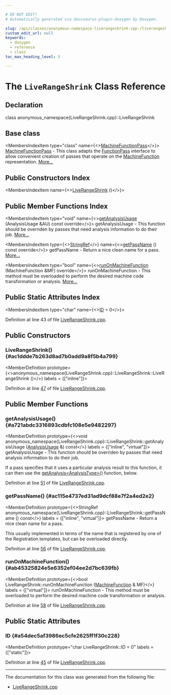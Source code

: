 ```yaml
---

# DO NOT EDIT!
# Automatically generated via docusaurus-plugin-doxygen by Doxygen.

slug: /api/classes/anonymous-namespace-liverangeshrink-cpp-/liverangeshrink
custom_edit_url: null
keywords:
  - doxygen
  - reference
  - class
toc_max_heading_level: 3

---
```





# The `LiveRangeShrink` Class Reference

<DoxygenPage pluginConfig={pluginConfig}>



## Declaration

<CodeBlock>class anonymous_namespace{LiveRangeShrink.cpp}::LiveRangeShrink</CodeBlock>

## Base class

<MembersIndex>

<MembersIndexItem
  type="class"
  name={<><a href="/docs/api/classes/llvm/machinefunctionpass">MachineFunctionPass</a></>}>
<a href="/docs/api/classes/llvm/machinefunctionpass">MachineFunctionPass</a> - This class adapts the <a href="/docs/api/classes/llvm/functionpass">FunctionPass</a> interface to allow convenient creation of passes that operate on the <a href="/docs/api/classes/llvm/machinefunction">MachineFunction</a> representation. <a href="/docs/api/classes/llvm/machinefunctionpass/#details">More...</a>
</MembersIndexItem>

</MembersIndex>

## Public Constructors Index

<MembersIndex>

<MembersIndexItem
  name={<><a href="#ac1ddde7b263d8ad7b0add9a8f5b4a799">LiveRangeShrink</a> ()</>}>
</MembersIndexItem>

</MembersIndex>

## Public Member Functions Index

<MembersIndex>

<MembersIndexItem
  type="void"
  name={<><a href="#a721abdc3316893cdbfc108e5e9482297">getAnalysisUsage</a> (AnalysisUsage &amp;AU) const override</>}>
getAnalysisUsage - This function should be overriden by passes that need analysis information to do their job. <a href="#a721abdc3316893cdbfc108e5e9482297">More...</a>
</MembersIndexItem>

<MembersIndexItem
  type={<><a href="/docs/api/classes/llvm/stringref">StringRef</a></>}
  name={<><a href="#ac115e4737ed31ad9dcf88e7f2a4ed2e2">getPassName</a> () const override</>}>
getPassName - Return a nice clean name for a pass. <a href="#ac115e4737ed31ad9dcf88e7f2a4ed2e2">More...</a>
</MembersIndexItem>

<MembersIndexItem
  type="bool"
  name={<><a href="#ab45325824e5e6352ef04ee2d7bc639fb">runOnMachineFunction</a> (MachineFunction &amp;MF) override</>}>
runOnMachineFunction - This method must be overloaded to perform the desired machine code transformation or analysis. <a href="#ab45325824e5e6352ef04ee2d7bc639fb">More...</a>
</MembersIndexItem>

</MembersIndex>

## Public Static Attributes Index

<MembersIndex>

<MembersIndexItem
  type="char"
  name={<><a href="#a54dec5af3986ec5cfe2625ff1f30c228">ID</a> = 0</>}>
</MembersIndexItem>

</MembersIndex>


Definition at line 43 of file <a href="/docs/api/files/lib/lib/codegen/liverangeshrink-cpp">LiveRangeShrink.cpp</a>.

<SectionDefinition>

## Public Constructors

### LiveRangeShrink() {#ac1ddde7b263d8ad7b0add9a8f5b4a799}

<MemberDefinition
  prototype={<>anonymous&#95;namespace&#123;LiveRangeShrink.cpp&#125;::LiveRangeShrink::LiveRangeShrink ()</>}
  labels = {["inline"]}>

Definition at line <a href="/docs/api/files/lib/lib/codegen/liverangeshrink-cpp/#l00047">47</a> of file <a href="/docs/api/files/lib/lib/codegen/liverangeshrink-cpp">LiveRangeShrink.cpp</a>.
</MemberDefinition>

</SectionDefinition>

<SectionDefinition>

## Public Member Functions

### getAnalysisUsage() {#a721abdc3316893cdbfc108e5e9482297}

<MemberDefinition
  prototype={<>void anonymous&#95;namespace&#123;LiveRangeShrink.cpp&#125;::LiveRangeShrink::getAnalysisUsage (<a href="/docs/api/classes/llvm/analysisusage">AnalysisUsage</a> &amp;) const</>}
  labels = {["inline", "virtual"]}>
getAnalysisUsage - This function should be overriden by passes that need analysis information to do their job.

If a pass specifies that it uses a particular analysis result to this function, it can then use the <a href="/docs/api/classes/llvm/pass/#a4863e5e463fb79955269fbf7fbf52b80">getAnalysis&lt;AnalysisType&gt;()</a> function, below.

Definition at line <a href="/docs/api/files/lib/lib/codegen/liverangeshrink-cpp/#l00051">51</a> of file <a href="/docs/api/files/lib/lib/codegen/liverangeshrink-cpp">LiveRangeShrink.cpp</a>.
</MemberDefinition>

### getPassName() {#ac115e4737ed31ad9dcf88e7f2a4ed2e2}

<MemberDefinition
  prototype={<>StringRef anonymous&#95;namespace&#123;LiveRangeShrink.cpp&#125;::LiveRangeShrink::getPassName () const</>}
  labels = {["inline", "virtual"]}>
getPassName - Return a nice clean name for a pass.

This usually implemented in terms of the name that is registered by one of the Registration templates, but can be overloaded directly.

Definition at line <a href="/docs/api/files/lib/lib/codegen/liverangeshrink-cpp/#l00056">56</a> of file <a href="/docs/api/files/lib/lib/codegen/liverangeshrink-cpp">LiveRangeShrink.cpp</a>.
</MemberDefinition>

### runOnMachineFunction() {#ab45325824e5e6352ef04ee2d7bc639fb}

<MemberDefinition
  prototype={<>bool LiveRangeShrink::runOnMachineFunction (<a href="/docs/api/classes/llvm/machinefunction">MachineFunction</a> &amp; MF)</>}
  labels = {["virtual"]}>
runOnMachineFunction - This method must be overloaded to perform the desired machine code transformation or analysis.

Definition at line <a href="/docs/api/files/lib/lib/codegen/liverangeshrink-cpp/#l00058">58</a> of file <a href="/docs/api/files/lib/lib/codegen/liverangeshrink-cpp">LiveRangeShrink.cpp</a>.
</MemberDefinition>

</SectionDefinition>

<SectionDefinition>

## Public Static Attributes

### ID {#a54dec5af3986ec5cfe2625ff1f30c228}

<MemberDefinition
  prototype="char LiveRangeShrink::ID = 0"
  labels = {["static"]}>

Definition at line <a href="/docs/api/files/lib/lib/codegen/liverangeshrink-cpp/#l00045">45</a> of file <a href="/docs/api/files/lib/lib/codegen/liverangeshrink-cpp">LiveRangeShrink.cpp</a>.
</MemberDefinition>

</SectionDefinition>

<hr/>

The documentation for this class was generated from the following file:

<ul>
<li><a href="/docs/api/files/lib/lib/codegen/liverangeshrink-cpp">LiveRangeShrink.cpp</a></li>
</ul>

</DoxygenPage>
